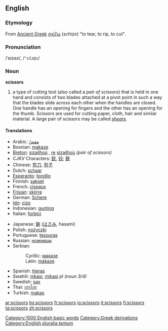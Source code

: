 ==English==

===Etymology===
From [[Ancient Greek]] [[σχίζω]] (''schizo'') "to tear, to rip, to cut".

===Pronunciation===
/ˈsɪzəz/, /<tt>"sIz@z</tt>/

===Noun===
'''scissors''' {{pluralonly}}

#a type of cutting tool (also called a ''pair of scissors'') that is held in one hand and  consists of two blades attached at a pivot point in such a way that the blades slide across each other when the handles are closed. One handle has an opening for fingers and the other has an opening for the thumb. Scissors are used for cutting paper, cloth, hair and similar material. A large pair of scissors may be called ''[[shears]]''.

====Translations====
{{top}}
*Arabic: [[مقصّ]]
*Bosnian: [[makaze#Bosnian|makaze]] {{f}} {{p}}
*[[Breton]]: [[sizailhoù]] {{f}} {{p}}, [[re]] [[sizailhoù]] ''(pair of scissors)''
*CJKV Characters: [[鉸]], [[铰]]; [[鋏]]
*Chinese: [[剪刀]], [[剪子]]
*Dutch: [[schaar]] {{f}}
*[[Esperanto]]: [[tondilo]]
*Finnish: [[sakset]] {{p}}
*French: [[ciseaux]] {{m}} {{p}}
*[[Frisian]]: [[skjirre]]
*German: [[Schere]] {{f}}
*[[Ido]]: [[cizo]]
*Indonesian: [[gunting]]
*Italian: [[forbici]] {{f}} {{p}}
{{mid}}
*Japanese: [[鋏]] ([[はさみ]], hasami)
*Polish: [[nożyczki]] {{p}}
*Portuguese: [[tesouras]]
*Russian: [[ножницы]] {{p}}
*Serbian:
*:Cyrillic: [[маказе#Serbian|маказе]] {{f}} {{p}}
*:Latin: [[makaze#Serbian|makaze]] {{f}} {{p}}
*Spanish: [[tijeras]] {{f}} {{p}}
*Swahili: [[mkasi]], [[mikasi]] ''pl (noun 3/4)''
*Swedish: [[sax]] {{s}}
*Thai: [[กรรไกร]]
*Turkish: [[makas]]
{{bottom}}

[[Category:1000 English basic words]]
[[Category:Greek derivations]]
[[Category:English pluralia tantum]]

[[ar:scissors]]
[[bs:scissors]]
[[fr:scissors]]
[[io:scissors]]
[[it:scissors]]
[[fi:scissors]]
[[ta:scissors]]
[[zh:scissors]]